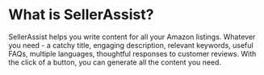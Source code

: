 # What is SellerAssist?

SellerAssist helps you write content for all your Amazon listings. Whatever you need - a catchy title, engaging description, relevant keywords, useful FAQs, multiple languages, thoughtful responses to customer reviews. With the click of a button, you can generate all the content you need.
